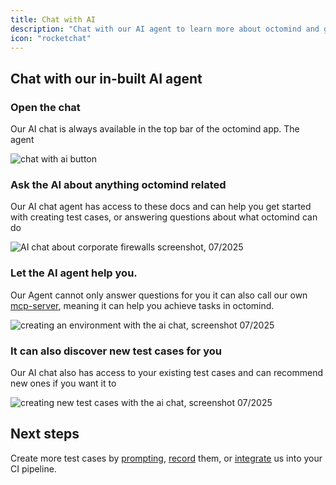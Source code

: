 ```yaml
---
title: Chat with AI
description: "Chat with our AI agent to learn more about octomind and get help in completing tasks"
icon: "rocketchat"
---
```


## Chat with our in-built AI agent

### Open the chat

Our AI chat is always available in the top bar of the octomind app. The agent

<Frame caption="AI Chat button, screenshot 07/2025">
  <img src="/images/chat/chat-with-ai.png" alt="chat with ai button" />
</Frame>

### Ask the AI about anything octomind related

Our AI chat agent has access to these docs and can help you get started with creating test cases, or answering questions about what octomind can do

<Frame caption="Asking about corporate firewalls, screenshot 07/2025">
  <img
    src="/images/chat/about-octomind.png"
    alt="AI chat about corporate firewalls screenshot, 07/2025"
  />
</Frame>

<div class="mt-8" />

### Let the AI agent help you.

Our Agent cannot only answer questions for you it can also call our own [mcp-server](https://github.com/OctoMind-dev/octomind-mcp), meaning it can help you achieve tasks
in octomind.

<Frame caption="Creating a new environment from the existing one with the AI chat, screenshot 07/2025">
  <img
    src="/images/chat/chat-environments.png"
    alt="creating an environment with the ai chat, screenshot 07/2025"
  />
</Frame>

### It can also discover new test cases for you

Our AI chat also has access to your existing test cases and can recommend new ones if you want it to

<Frame caption="Creating new test cases, with the AI chat, screenshot 07/2025">
  <img
    src="/images/chat/chat-test-cases.png"
    alt="creating new test cases with the ai chat, screenshot 07/2025"
  />
</Frame>

## Next steps

Create more test cases by [prompting](/build-tests/prompt-agent), [record](/build-tests/recorder) them, or [integrate](/integrations/integrations-overview) us into your CI pipeline.
